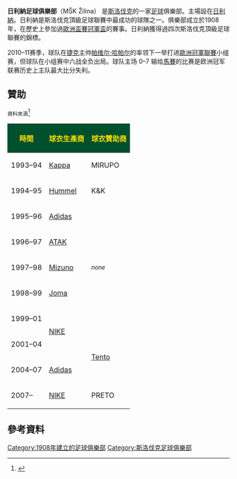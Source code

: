 {{noteTA
|G1=Football
|G2=uefa
}}
{{Football club infobox
| clubname   = 斯利納
| image      = 
| fullname   = 日利納足球俱樂部<br /> MŠK Žilina
| nickname   = 
| founded    = 1908年
| ground     = 杜贝尼山下球场
| city       = [[斯洛伐克|斯洛伐克]]，[[日利納|日利納]]
| capacity   = 11,258人
| chairman   = Jozef Antošík
| manager    = Adrián Guľa<ref>{{cite web|url=http://us.soccerway.com/coaches/adrian-gua/196059/|title=A. Gul'a|work=Soccerway|publisher=Perform|accessdate=12 July 2017|archive-date=2020-10-29|archive-url=https://web.archive.org/web/20201029161530/https://us.soccerway.com/coaches/adrian-gua/196059/|dead-url=no}}</ref>
| league     = [[斯洛伐克超級足球聯賽|斯洛伐克超級足球聯賽]]
| season     = 2021–22
| position   = 斯伐超，第 6 位
| pattern_la1=|pattern_b1=_Nike black transparent|pattern_ra1=|pattern_sh1=_nike_plain_black_stripe
| leftarm1=CEFF00|body1=CEFF00|rightarm1=CEFF00|shorts1=CEFF00|socks1=CEFF00
| pattern_la2=|pattern_b2=_white squares gradient|pattern_ra2=|pattern_sh2=
| leftarm2=009e4f|body2=009e4f|rightarm2=009e4f|shorts2=009e4f|socks2=009e4f
}}

'''日利納足球俱樂部'''（MŠK Žilina） 是[[斯洛伐克|斯洛伐克]]的一家[[足球|足球]]俱樂部。主場設在[[日利納|日利納]]。日利納是斯洛伐克頂級足球聯賽中最成功的球隊之一。俱樂部成立於1908年，在歷史上參加過[[歐洲盃賽冠軍盃|歐洲盃賽冠軍盃]]的賽事。日利納獲得過四次斯洛伐克頂級足球聯賽的錦標。

2010–11赛季，球队在[[捷克|捷克]]主帅[[帕维尔·哈帕尔|帕维尔·哈帕尔]]的率领下一举打进[[歐洲冠軍聯賽|歐洲冠軍聯賽]]小组赛，但球队在小组赛中六战全负出局。球队主场 0–7 输给[[奧林匹克馬賽|馬賽]]的比赛是欧洲冠军联赛历史上主队最大比分失利。

==贊助==
<small>資料來源</small><ref>{{Cite web|url=https://www.facebook.com/pages/category/Sports-Club/mskzilina/photos/|title=MŠK Žilina|website=www.facebook.com|access-date=2021-05-18|archive-date=2021-05-18|archive-url=https://web.archive.org/web/20210518015734/https://www.facebook.com/pages/category/Sports-Club/mskzilina/photos/|dead-url=no}}</ref>
{| class="wikitable" style="text-align:center;margin-left:1em;float:centre"
|-
! style="color:#FBE100; background:#00502E;"|時間
! style="color:#FBE100; background:#00502E;"|球衣生產商
! style="color:#FBE100; background:#00502E;"|球衣贊助商
|-
|1993–94
|[[Kappa_(company)|Kappa]]
|MIRUPO
|-
|1994–95
|[[Hummel_International|Hummel]]
|K&K
|-
|1995–96
|[[Adidas|Adidas]]
|rowspan="5"|<small>''none''</small>
|-
|1996–97
|[[ATAK|ATAK]]
|-
|1997–98
|[[Mizuno_Corporation|Mizuno]]
|-
|1998–99
|[[Joma|Joma]]
|-
|1999–01
|rowspan="2"|[[Nike,_Inc.|NIKE]]
|-
|2001–04
|rowspan="2"|[[Metsä_Tissue|Tento]]
|-
|2004–07
|[[Adidas|Adidas]]
|-
|2007–
|[[Nike,_Inc.|NIKE]]
|PRETO
|}

==參考資料==
{{reflist}}

{{斯洛伐克足球超级联赛}}
[[Category:1908年建立的足球俱樂部|Category:1908年建立的足球俱樂部]]
[[Category:斯洛伐克足球俱樂部|Category:斯洛伐克足球俱樂部]]
{{soccer-club-stub}}